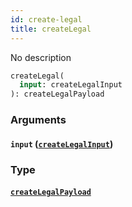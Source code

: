 ```yaml
---
id: create-legal
title: createLegal
---
```


No description

```graphql
createLegal(
  input: createLegalInput
): createLegalPayload

```

### Arguments

#### `input` ([`createLegalInput`](/v1/inputs/create-legal-input))

### Type

#### [`createLegalPayload`](/v1/objects/create-legal-payload)
